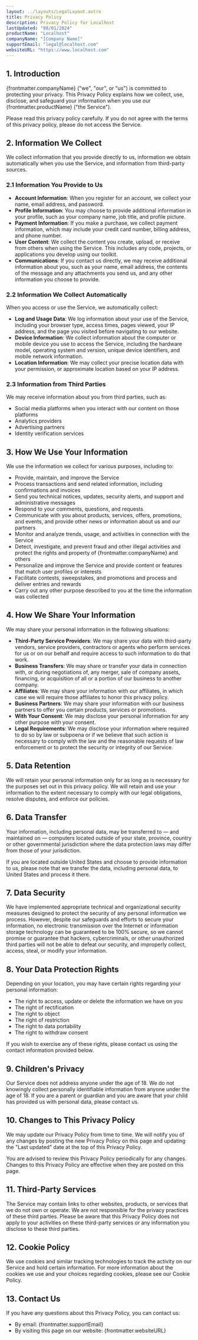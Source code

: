 ```yaml
---
layout: ../layouts/LegalLayout.astro
title: Privacy Policy
description: Privacy Policy for Localhost
lastUpdated: "08/01/2024"
productName: "Localhost"
companyName: "[Company Name]"
supportEmail: "legal@localhost.com"
websiteURL: "https://www.localhost.com"
---
```


## 1. Introduction

{frontmatter.companyName} ("we", "our", or "us") is committed to protecting your privacy. This Privacy Policy explains how we collect, use, disclose, and safeguard your information when you use our {frontmatter.productName} ("the Service").

Please read this privacy policy carefully. If you do not agree with the terms of this privacy policy, please do not access the Service.

## 2. Information We Collect

We collect information that you provide directly to us, information we obtain automatically when you use the Service, and information from third-party sources.

### 2.1 Information You Provide to Us

- **Account Information**: When you register for an account, we collect your name, email address, and password.
- **Profile Information**: You may choose to provide additional information in your profile, such as your company name, job title, and profile picture.
- **Payment Information**: If you make a purchase, we collect payment information, which may include your credit card number, billing address, and phone number.
- **User Content**: We collect the content you create, upload, or receive from others when using the Service. This includes any code, projects, or applications you develop using our toolkit.
- **Communications**: If you contact us directly, we may receive additional information about you, such as your name, email address, the contents of the message and any attachments you send us, and any other information you choose to provide.

### 2.2 Information We Collect Automatically

When you access or use the Service, we automatically collect:

- **Log and Usage Data**: We log information about your use of the Service, including your browser type, access times, pages viewed, your IP address, and the page you visited before navigating to our website.
- **Device Information**: We collect information about the computer or mobile device you use to access the Service, including the hardware model, operating system and version, unique device identifiers, and mobile network information.
- **Location Information**: We may collect your precise location data with your permission, or approximate location based on your IP address.

### 2.3 Information from Third Parties

We may receive information about you from third parties, such as:

- Social media platforms when you interact with our content on those platforms
- Analytics providers
- Advertising partners
- Identity verification services

## 3. How We Use Your Information

We use the information we collect for various purposes, including to:

- Provide, maintain, and improve the Service
- Process transactions and send related information, including confirmations and invoices
- Send you technical notices, updates, security alerts, and support and administrative messages
- Respond to your comments, questions, and requests
- Communicate with you about products, services, offers, promotions, and events, and provide other news or information about us and our partners
- Monitor and analyze trends, usage, and activities in connection with the Service
- Detect, investigate, and prevent fraud and other illegal activities and protect the rights and property of {frontmatter.companyName} and others
- Personalize and improve the Service and provide content or features that match user profiles or interests
- Facilitate contests, sweepstakes, and promotions and process and deliver entries and rewards
- Carry out any other purpose described to you at the time the information was collected

## 4. How We Share Your Information

We may share your personal information in the following situations:

- **Third-Party Service Providers**: We may share your data with third-party vendors, service providers, contractors or agents who perform services for us or on our behalf and require access to such information to do that work.
- **Business Transfers**: We may share or transfer your data in connection with, or during negotiations of, any merger, sale of company assets, financing, or acquisition of all or a portion of our business to another company.
- **Affiliates**: We may share your information with our affiliates, in which case we will require those affiliates to honor this privacy policy.
- **Business Partners**: We may share your information with our business partners to offer you certain products, services or promotions.
- **With Your Consent**: We may disclose your personal information for any other purpose with your consent.
- **Legal Requirements**: We may disclose your information where required to do so by law or subpoena or if we believe that such action is necessary to comply with the law and the reasonable requests of law enforcement or to protect the security or integrity of our Service.

## 5. Data Retention

We will retain your personal information only for as long as is necessary for the purposes set out in this privacy policy. We will retain and use your information to the extent necessary to comply with our legal obligations, resolve disputes, and enforce our policies.

## 6. Data Transfer

Your information, including personal data, may be transferred to — and maintained on — computers located outside of your state, province, country or other governmental jurisdiction where the data protection laws may differ from those of your jurisdiction.

If you are located outside United States and choose to provide information to us, please note that we transfer the data, including personal data, to United States and process it there.

## 7. Data Security

We have implemented appropriate technical and organizational security measures designed to protect the security of any personal information we process. However, despite our safeguards and efforts to secure your information, no electronic transmission over the Internet or information storage technology can be guaranteed to be 100% secure, so we cannot promise or guarantee that hackers, cybercriminals, or other unauthorized third parties will not be able to defeat our security, and improperly collect, access, steal, or modify your information.

## 8. Your Data Protection Rights

Depending on your location, you may have certain rights regarding your personal information:

- The right to access, update or delete the information we have on you
- The right of rectification
- The right to object
- The right of restriction
- The right to data portability
- The right to withdraw consent

If you wish to exercise any of these rights, please contact us using the contact information provided below.

## 9. Children's Privacy

Our Service does not address anyone under the age of 18. We do not knowingly collect personally identifiable information from anyone under the age of 18. If you are a parent or guardian and you are aware that your child has provided us with personal data, please contact us.

## 10. Changes to This Privacy Policy

We may update our Privacy Policy from time to time. We will notify you of any changes by posting the new Privacy Policy on this page and updating the "Last updated" date at the top of this Privacy Policy.

You are advised to review this Privacy Policy periodically for any changes. Changes to this Privacy Policy are effective when they are posted on this page.

## 11. Third-Party Services

The Service may contain links to other websites, products, or services that we do not own or operate. We are not responsible for the privacy practices of these third parties. Please be aware that this Privacy Policy does not apply to your activities on these third-party services or any information you disclose to these third parties.

## 12. Cookie Policy

We use cookies and similar tracking technologies to track the activity on our Service and hold certain information. For more information about the cookies we use and your choices regarding cookies, please see our Cookie Policy.

## 13. Contact Us

If you have any questions about this Privacy Policy, you can contact us:

- By email: {frontmatter.supportEmail}
- By visiting this page on our website: {frontmatter.websiteURL}